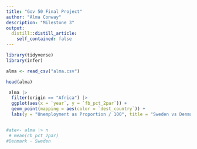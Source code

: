 ```yaml
---
title: "Gov 50 Final Project"
author: "Alma Conway"
description: "Milestone 3"
output:
  distill::distill_article:
    self_contained: false
---
```


```r
library(tidyverse)
library(infer)

alma <- read_csv("alma.csv")

```

```r
head(alma)
```


 
```r
 alma |> 
  filter(origin == "Africa") |> 
  ggplot(aes(x = `year`, y = `fb_pct_2par`)) +
  geom_point(mapping = aes(color = `dest_country`)) +
  labs(y = "Unemployment as Proportion / 100", title = "Sweden vs Denmark Proportion of youth immigrant population who does not work or study")



```
```r
#ate<- alma |> n
 # mean(cb_pct_2par)
#Denmark - Sweden 
```

